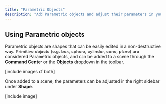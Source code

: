```yaml
---
title: "Parametric Objects"
description: "Add Parametric objects and adjust their parameters in your scene."
---
```


## Using Parametric objects

Parametric objects are shapes that can be easily edited in a non-destructive way. Primitive objects (e.g. box, sphere, cylinder, cone, plane) are considered Parametric objects, and can be added to a scene through the **Command Center** or the **Objects** dropdown in the toolbar.

\[include images of both]

Once added to a scene, the parameters can be adjusted in the right sidebar under **Shape**.

\[include image]&#x20;
